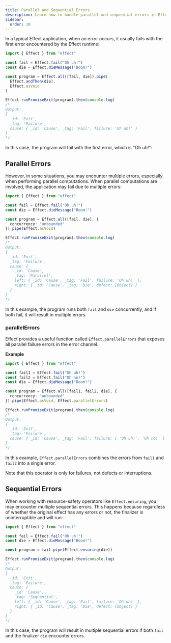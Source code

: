```yaml
---
title: Parallel and Sequential Errors
description: Learn how to handle parallel and sequential errors in Effect programming. Understand the behavior of error handling in scenarios involving parallel computations and sequential operations. Explore combinator `Effect.parallelErrors` to expose and handle multiple parallel failures efficiently.
sidebar:
  order: 10
---
```



In a typical Effect application, when an error occurs, it usually fails with the first error encountered by the Effect runtime:

```ts twoslash
import { Effect } from "effect"

const fail = Effect.fail("Oh uh!")
const die = Effect.dieMessage("Boom!")

const program = Effect.all([fail, die]).pipe(
  Effect.andThen(die),
  Effect.asVoid
)

Effect.runPromiseExit(program).then(console.log)
/*
Output:
{
  _id: 'Exit',
  _tag: 'Failure',
  cause: { _id: 'Cause', _tag: 'Fail', failure: 'Oh uh!' }
}
*/
```

In this case, the program will fail with the first error, which is "Oh uh!":

## Parallel Errors

However, in some situations, you may encounter multiple errors, especially when performing parallel computations. When parallel computations are involved, the application may fail due to multiple errors:

```ts twoslash
import { Effect } from "effect"

const fail = Effect.fail("Oh uh!")
const die = Effect.dieMessage("Boom!")

const program = Effect.all([fail, die], {
  concurrency: "unbounded"
}).pipe(Effect.asVoid)

Effect.runPromiseExit(program).then(console.log)
/*
Output:
{
  _id: 'Exit',
  _tag: 'Failure',
  cause: {
    _id: 'Cause',
    _tag: 'Parallel',
    left: { _id: 'Cause', _tag: 'Fail', failure: 'Oh uh!' },
    right: { _id: 'Cause', _tag: 'Die', defect: [Object] }
  }
}
*/
```

In this example, the program runs both `fail` and `die` concurrently, and if both fail, it will result in multiple errors.

### parallelErrors

Effect provides a useful function called `Effect.parallelErrors` that exposes all parallel failure errors in the error channel.

**Example**

```ts twoslash
import { Effect } from "effect"

const fail1 = Effect.fail("Oh uh!")
const fail2 = Effect.fail("Oh no!")
const die = Effect.dieMessage("Boom!")

const program = Effect.all([fail1, fail2, die], {
  concurrency: "unbounded"
}).pipe(Effect.asVoid, Effect.parallelErrors)

Effect.runPromiseExit(program).then(console.log)
/*
Output:
{
  _id: 'Exit',
  _tag: 'Failure',
  cause: { _id: 'Cause', _tag: 'Fail', failure: [ 'Oh uh!', 'Oh no!' ] }
}
*/
```

In this example, `Effect.parallelErrors` combines the errors from `fail1` and `fail2` into a single error.

<Aside type="note">
  Note that this operator is only for failures, not defects or
  interruptions.
</Aside>

## Sequential Errors

When working with resource-safety operators like `Effect.ensuring`, you may encounter multiple sequential errors.
This happens because regardless of whether the original effect has any errors or not, the finalizer is uninterruptible and will run:

```ts twoslash
import { Effect } from "effect"

const fail = Effect.fail("Oh uh!")
const die = Effect.dieMessage("Boom!")

const program = fail.pipe(Effect.ensuring(die))

Effect.runPromiseExit(program).then(console.log)
/*
Output:
{
  _id: 'Exit',
  _tag: 'Failure',
  cause: {
    _id: 'Cause',
    _tag: 'Sequential',
    left: { _id: 'Cause', _tag: 'Fail', failure: 'Oh uh!' },
    right: { _id: 'Cause', _tag: 'Die', defect: [Object] }
  }
}
*/
```

In this case, the program will result in multiple sequential errors if both `fail` and the finalizer `die` encounter errors.
